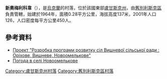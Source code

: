 {{coord|49|10|23|N|39|7|45|E|scale:100000|display=title}}

'''新奧梅利科韋'''（{{lang-uk|Новоомелькове}}），是[[烏克蘭|烏克蘭]]的村落，位於該國東部[[盧甘斯克州|盧甘斯克州]]，由[[舊別利斯克區|舊別利斯克區]]負責管轄，始建於1964年，面積0.28平方公里，海拔高度137米，2001年人口126，人口密度每平方公里450人。

==參考資料==
* [http://www.orikhove.org.ua/forum/ Проект "Розробка програми розвитку сіл Вишневої сільської ради : Оріхове, Вишневе, Новоомелькове"]{{dead link|date=2017年12月 |bot=InternetArchiveBot |fix-attempted=yes }}
* [http://weather.in.ua/ua/lyganskaja/17865 Погода в селі Новоомелькове] {{Wayback|url=http://weather.in.ua/ua/lyganskaja/17865 |date=20160305200832 }}

{{DEFAULTSORT:Новоомелькове}}
[[Category:盧甘斯克州村落|Category:盧甘斯克州村落]]
[[Category:舊別利斯克區村落|Category:舊別利斯克區村落]]


{{Luhansk-geo-stub}}